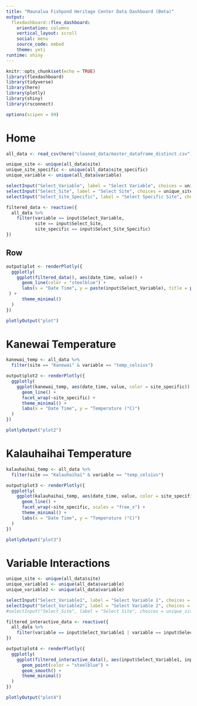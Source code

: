 ```yaml
---
title: "Maunalua Fishpond Heritage Center Data Dashboard (Beta)"
output: 
  flexdashboard::flex_dashboard:
    orientation: columns
    vertical_layout: scroll
    social: menu
    source_code: embed
    theme: yeti
runtime: shiny
---
```


```r
knitr::opts_chunk$set(echo = TRUE)
library(flexdashboard)
library(tidyverse)
library(here)
library(plotly)
library(shiny)
library(rsconnect)

options(scipen = 99)
```

Home
=========================================================


```r
all_data <- read_csv(here("cleaned_data/master_dataframe_distinct.csv"))
```

```r
unique_site <- unique(all_data$site)
unique_site_specific <- unique(all_data$site_specific)
unique_variable <- unique(all_data$variable)
```


```r
selectInput("Select_Variable", label = "Select Variable", choices = unique_variable)
selectInput("Select_Site", label = "Select Site", choices = unique_site)
selectInput("Select_Site_Specific", label = "Select Specific Site", choices = unique_site_specific)
```


```r
filtered_data <- reactive({
  all_data %>% 
    filter(variable == input$Select_Variable,
           site == input$Select_Site,
           site_specific == input$Select_Site_Specific)
})
```


Row
---------------------------------------------------------


```r
output$plot <- renderPlotly({
  ggplotly(
    ggplot(filtered_data(), aes(date_time, value)) +
      geom_line(color = "steelblue") +
      labs(x = "Date Time", y = paste(input$Select_Variable), title = paste(input$Select_Variable)
 ) +
      theme_minimal() 
  )
})

plotlyOutput("plot")

```



Kanewai Temperature
=========================================================


```r
kanewai_temp <- all_data %>% 
  filter(site == "Kanewai" & variable == "temp_celsius")
```




```r
output$plot2 <- renderPlotly({
  ggplotly(
    ggplot(kanewai_temp, aes(date_time, value, color = site_specific)) +
      geom_line() +
      facet_wrap(~site_specific) +
      theme_minimal() +
      labs(x = "Date Time", y = "Temperature (°C)")
  )
})

plotlyOutput("plot2")
```



Kalauhaihai Temperature
=========================================================


```r
kalauhaihai_temp <- all_data %>% 
  filter(site == "Kalauhaihai" & variable == "temp_celsius")
```




```r
output$plot3 <- renderPlotly({
  ggplotly(
    ggplot(kalauhaihai_temp, aes(date_time, value, color = site_specific)) +
      geom_line() +
      facet_wrap(~site_specific, scales = "free_x") +
      theme_minimal() +
      labs(x = "Date Time", y = "Temperature (°C)")
  )
})

plotlyOutput("plot3")
```


Variable Interactions
=========================================================


```r
unique_site <- unique(all_data$site)
unique_variable1 <- unique(all_data$variable)
unique_variable2 <- unique(all_data$variable)
```


```r
selectInput("Select_Variable1", label = "Select Variable 1", choices = unique_variable1)
selectInput("Select_Variable2", label = "Select Variable 2", choices = unique_variable2)
#selectInput("Select_Site", label = "Select Site", choices = unique_site)

```


```r
filtered_interactive_data <- reactive({
  all_data %>% 
    filter(variable == input$Select_Variable1 | variable == input$Select_Variable2,)
})
```





```r
output$plot4 <- renderPlotly({
  ggplotly(
    ggplot(filtered_interactive_data(), aes(input$Select_Variable1, input$Select_Variable2)) +
      geom_point(color = "steelblue") +
      geom_smooth() +
      theme_minimal() 
  )
})

plotlyOutput("plot4")
```



